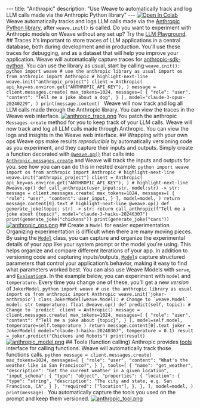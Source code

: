 --- title: "Anthropic" description: "Use Weave to automatically track and log LLM calls made via the Anthropic Python library" --- <a target="_blank" href="https://colab.research.google.com/github/wandb/examples/blob/master/weave/docs/quickstart_anthropic.ipynb"> <img src="https://colab.research.google.com/assets/colab-badge.svg" alt="Open In Colab"/> </a> Weave automatically tracks and logs LLM calls made via the [Anthropic Python library](https://github.com/anthropics/anthropic-sdk-python), after `weave.init()` is called. <Note> Do you want to experiment with Anthropic models on Weave without any set up? Try the [LLM Playground](../tools/playground.mdx). </Note> ## Traces It’s important to store traces of LLM applications in a central database, both during development and in production. You’ll use these traces for debugging, and as a dataset that will help you improve your application. Weave will automatically capture traces for [anthropic-sdk-python](https://github.com/anthropics/anthropic-sdk-python). You can use the library as usual, start by calling `weave.init()`: ```python import weave # use the anthropic library as usual import os from anthropic import Anthropic # highlight-next-line weave.init("anthropic_project") client = Anthropic( api_key=os.environ.get("ANTHROPIC_API_KEY"), ) message = client.messages.create( max_tokens=1024, messages=[ { "role": "user", "content": "Tell me a joke about a dog", } ], model="claude-3-opus-20240229", ) print(message.content) ``` Weave will now track and log all LLM calls made through the Anthropic library. You can view the traces in the Weave web interface. [![anthropic_trace.png](/guides/integrations/imgs/anthropic_trace.png)](https://wandb.ai/capecape/anthropic_project/weave/calls) <Note> You patch the anthropic `Messages.create` method for you to keep track of your LLM calls. </Note> Weave will now track and log all LLM calls made through Anthropic. You can view the logs and insights in the Weave web interface. ## Wrapping with your own ops Weave ops make results *reproducible* by automatically versioning code as you experiment, and they capture their inputs and outputs. Simply create a function decorated with [`@weave.op()`](https://wandb.github.io/weave/guides/tracking/ops) that calls into [`Anthropic.messages.create`](https://docs.anthropic.com/en/api/messages-examples) and Weave will track the inputs and outputs for you. see how you can can do this in nested example: ```python import weave import os from anthropic import Anthropic # highlight-next-line weave.init("anthropic_project") client = Anthropic( api_key=os.environ.get("ANTHROPIC_API_KEY"), ) # highlight-next-line @weave.op() def call_anthropic(user_input:str, model:str) -> str: message = client.messages.create( max_tokens=1024, messages=[ { "role": "user", "content": user_input, } ], model=model, ) return message.content[0].text # highlight-next-line @weave.op() def generate_joke(topic: str) -> str: return call_anthropic(f"Tell me a joke about {topic}", model="claude-3-haiku-20240307") print(generate_joke("chickens")) print(generate_joke("cars")) ``` [![anthropic_ops.png](/guides/integrations/imgs/anthropic_ops.png)](https://wandb.github.io/weave/guides/tracking/ops) ## Create a `Model` for easier experimentation Organizing experimentation is difficult when there are many moving pieces. By using the [`Model`](/guides/core-types/models) class, you can capture and organize the experimental details of your app like your system prompt or the model you're using. This helps organize and compare different iterations of your app. In addition to versioning code and capturing inputs/outputs, [`Model`](/guides/core-types/models)s capture structured parameters that control your application’s behavior, making it easy to find what parameters worked best. You can also use Weave Models with `serve`, and [`Evaluation`](/guides/core-types/evaluations)s. In the example below, you can experiment with `model` and `temperature`. Every time you change one of these, you'll get a new _version_ of `JokerModel`. ```python import weave # use the anthropic library as usual import os from anthropic import Anthropic weave.init('joker-anthropic') class JokerModel(weave.Model): # Change to `weave.Model` model: str temperature: float @weave.op() def predict(self, topic): # Change to `predict` client = Anthropic() message = client.messages.create( max_tokens=1024, messages=[ { "role": "user", "content": f"Tell me a joke about {topic}", } ], model=self.model, temperature=self.temperature ) return message.content[0].text joker = JokerModel( model="claude-3-haiku-20240307", temperature = 0.1) result = joker.predict("Chickens and Robots") print(result) ``` [![anthropic_model.png](/guides/integrations/imgs/anthropic_model.png)](https://wandb.ai/capecape/anthropic_project/weave/calls) ## Tools (function calling) Anthropic provides [tools](https://docs.anthropic.com/en/docs/tool-use) interface for calling functions. Weave will automatically track those functions calls. ```python message = client.messages.create( max_tokens=1024, messages=[ { "role": "user", "content": "What's the weather like in San Francisco?", } ], tools=[ { "name": "get_weather", "description": "Get the current weather in a given location", "input_schema": { "type": "object", "properties": { "location": { "type": "string", "description": "The city and state, e.g. San Francisco, CA", } }, "required": ["location"], }, }, ], model=model, ) print(message) ``` You automatically capture the tools you used on the prompt and keep them versioned. [![anthropic_tool.png](/guides/integrations/imgs/anthropic_tool.png)](https://wandb.ai/capecape/anthropic_project/weave/calls)